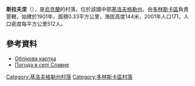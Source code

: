 {{coord|48|0|2|N|32|52|46|E|scale:100000_region:UA|display=title}}

'''斯拉夫涅'''（{{lang-uk|Славне}}），是[[烏克蘭|烏克蘭]]的村落，位於該國中部[[基洛夫格勒州|基洛夫格勒州]]，由[[多林斯卡區|多林斯卡區]]負責管轄，始建於1901年，面積0.33平方公里，海拔高度144米，2001年人口171，人口密度每平方公里512人。

==參考資料==
* [http://gska2.rada.gov.ua/pls/z7502/A005?rdat1=30.01.2010&rf7571=16708 Облікова картка]{{dead link|date=2018年3月 |bot=InternetArchiveBot |fix-attempted=yes }}
* [http://weather.in.ua/ua/kirovogradskaja/24075 Погода в селі Славне] {{Wayback|url=http://weather.in.ua/ua/kirovogradskaja/24075 |date=20210119160222 }}

{{DEFAULTSORT:Славне}}
[[Category:基洛夫格勒州村落|Category:基洛夫格勒州村落]]
[[Category:多林斯卡區村落|Category:多林斯卡區村落]]


{{Kirovohrad-geo-stub}}